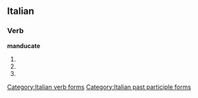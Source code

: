 ==Italian==

===Verb===
'''manducate'''

# {{form of|[[second-person|Second-person]] [[plural]] [[present tense]]|[[manducare#Italian|manducare]]|lang=Italian}}
# {{form of|Second-person plural [[imperative]]|manducare#Italian|manducare|lang=Italian}}
# {{form of|[[feminine|Feminine]] plural|[[manducato]]}}

[[Category:Italian verb forms]]
[[Category:Italian past participle forms]]